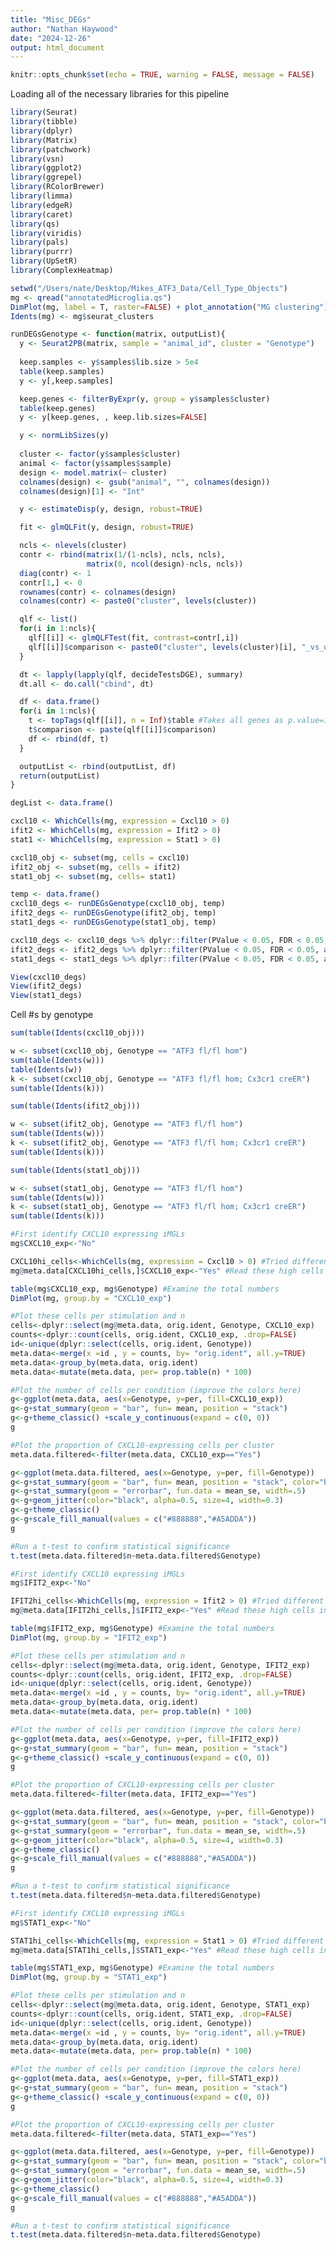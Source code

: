 ```yaml
---
title: "Misc_DEGs"
author: "Nathan Haywood"
date: "2024-12-26"
output: html_document
---
```


```r
knitr::opts_chunk$set(echo = TRUE, warning = FALSE, message = FALSE)
```

Loading all of the necessary libraries for this pipeline
```r
library(Seurat)
library(tibble)
library(dplyr)
library(Matrix)
library(patchwork)
library(vsn)
library(ggplot2)
library(ggrepel)
library(RColorBrewer)
library(limma)
library(edgeR)
library(caret)
library(qs)
library(viridis)
library(pals)
library(purrr)
library(UpSetR)
library(ComplexHeatmap)
```

```r
setwd("/Users/nate/Desktop/Mikes_ATF3_Data/Cell_Type_Objects")
mg <- qread("annotatedMicroglia.qs")
DimPlot(mg, label = T, raster=FALSE) + plot_annotation("MG clustering")
Idents(mg) <- mg$seurat_clusters
```

```r
runDEGsGenotype <- function(matrix, outputList){
  y <- Seurat2PB(matrix, sample = "animal_id", cluster = "Genotype")
  
  keep.samples <- y$samples$lib.size > 5e4 
  table(keep.samples)
  y <- y[,keep.samples]

  keep.genes <- filterByExpr(y, group = y$samples$cluster)
  table(keep.genes) 
  y <- y[keep.genes, , keep.lib.sizes=FALSE]

  y <- normLibSizes(y) 
  
  cluster <- factor(y$samples$cluster)
  animal <- factor(y$samples$sample)
  design <- model.matrix(~ cluster) 
  colnames(design) <- gsub("animal", "", colnames(design))
  colnames(design)[1] <- "Int"

  y <- estimateDisp(y, design, robust=TRUE)

  fit <- glmQLFit(y, design, robust=TRUE)

  ncls <- nlevels(cluster)
  contr <- rbind(matrix(1/(1-ncls), ncls, ncls),
                 matrix(0, ncol(design)-ncls, ncls))
  diag(contr) <- 1
  contr[1,] <- 0
  rownames(contr) <- colnames(design)
  colnames(contr) <- paste0("cluster", levels(cluster))

  qlf <- list()
  for(i in 1:ncls){
    qlf[[i]] <- glmQLFTest(fit, contrast=contr[,i])
    qlf[[i]]$comparison <- paste0("cluster", levels(cluster)[i], "_vs_others")
  }

  dt <- lapply(lapply(qlf, decideTestsDGE), summary) 
  dt.all <- do.call("cbind", dt)

  df <- data.frame()
  for(i in 1:ncls){
    t <- topTags(qlf[[i]], n = Inf)$table #Takes all genes as p.value=1 as default 
    t$comparison <- paste(qlf[[i]]$comparison)
    df <- rbind(df, t)
  }

  outputList <- rbind(outputList, df)
  return(outputList)
}
```

```r
degList <- data.frame()

cxcl10 <- WhichCells(mg, expression = Cxcl10 > 0)
ifit2 <- WhichCells(mg, expression = Ifit2 > 0)
stat1 <- WhichCells(mg, expression = Stat1 > 0)

cxcl10_obj <- subset(mg, cells = cxcl10)
ifit2_obj <- subset(mg, cells = ifit2)
stat1_obj <- subset(mg, cells= stat1)

temp <- data.frame()
cxcl10_degs <- runDEGsGenotype(cxcl10_obj, temp)
ifit2_degs <- runDEGsGenotype(ifit2_obj, temp)
stat1_degs <- runDEGsGenotype(stat1_obj, temp)
```

```r
cxcl10_degs <- cxcl10_degs %>% dplyr::filter(PValue < 0.05, FDR < 0.05, abs(logFC)>0.5)
ifit2_degs <- ifit2_degs %>% dplyr::filter(PValue < 0.05, FDR < 0.05, abs(logFC)>0.5)
stat1_degs <- stat1_degs %>% dplyr::filter(PValue < 0.05, FDR < 0.05, abs(logFC)>0.5)

View(cxcl10_degs)
View(ifit2_degs)
View(stat1_degs)
```

Cell #s by genotype
```r
sum(table(Idents(cxcl10_obj)))

w <- subset(cxcl10_obj, Genotype == "ATF3 fl/fl hom")
sum(table(Idents(w)))
table(Idents(w))
k <- subset(cxcl10_obj, Genotype == "ATF3 fl/fl hom; Cx3cr1 creER")
sum(table(Idents(k)))
```

```r
sum(table(Idents(ifit2_obj)))

w <- subset(ifit2_obj, Genotype == "ATF3 fl/fl hom")
sum(table(Idents(w)))
k <- subset(ifit2_obj, Genotype == "ATF3 fl/fl hom; Cx3cr1 creER")
sum(table(Idents(k)))
```

```r
sum(table(Idents(stat1_obj)))

w <- subset(stat1_obj, Genotype == "ATF3 fl/fl hom")
sum(table(Idents(w)))
k <- subset(stat1_obj, Genotype == "ATF3 fl/fl hom; Cx3cr1 creER")
sum(table(Idents(k)))
```


```r
#First identify CXCL10 expressing iMGLs 
mg$CXCL10_exp<-"No"

CXCL10hi_cells<-WhichCells(mg, expression = Cxcl10 > 0) #Tried different thresholds 
mg@meta.data[CXCL10hi_cells,]$CXCL10_exp<-"Yes" #Read these high cells into the seurat object 

table(mg$CXCL10_exp, mg$Genotype) #Examine the total numbers 
DimPlot(mg, group.by = "CXCL10_exp")

#Plot these cells per stimulation and n
cells<-dplyr::select(mg@meta.data, orig.ident, Genotype, CXCL10_exp)
counts<-dplyr::count(cells, orig.ident, CXCL10_exp, .drop=FALSE)
id<-unique(dplyr::select(cells, orig.ident, Genotype))
meta.data<-merge(x =id , y = counts, by= "orig.ident", all.y=TRUE)
meta.data<-group_by(meta.data, orig.ident) 
meta.data<-mutate(meta.data, per= prop.table(n) * 100)

#Plot the number of cells per condition (improve the colors here)
g<-ggplot(meta.data, aes(x=Genotype, y=per, fill=CXCL10_exp))
g<-g+stat_summary(geom = "bar", fun= mean, position = "stack")
g<-g+theme_classic() +scale_y_continuous(expand = c(0, 0))
g

#Plot the proportion of CXCL10-expressing cells per cluster 
meta.data.filtered<-filter(meta.data, CXCL10_exp=="Yes")

g<-ggplot(meta.data.filtered, aes(x=Genotype, y=per, fill=Genotype))
g<-g+stat_summary(geom = "bar", fun= mean, position = "stack", color="black")
g<-g+stat_summary(geom = "errorbar", fun.data = mean_se, width=.5)
g<-g+geom_jitter(color="black", alpha=0.5, size=4, width=0.3)
g<-g+theme_classic()
g<-g+scale_fill_manual(values = c("#888888","#A5ADDA"))
g

#Run a t-test to confirm statistical significance 
t.test(meta.data.filtered$n~meta.data.filtered$Genotype)
```


```r
#First identify CXCL10 expressing iMGLs 
mg$IFIT2_exp<-"No"

IFIT2hi_cells<-WhichCells(mg, expression = Ifit2 > 0) #Tried different thresholds 
mg@meta.data[IFIT2hi_cells,]$IFIT2_exp<-"Yes" #Read these high cells into the seurat object 

table(mg$IFIT2_exp, mg$Genotype) #Examine the total numbers 
DimPlot(mg, group.by = "IFIT2_exp")

#Plot these cells per stimulation and n
cells<-dplyr::select(mg@meta.data, orig.ident, Genotype, IFIT2_exp)
counts<-dplyr::count(cells, orig.ident, IFIT2_exp, .drop=FALSE)
id<-unique(dplyr::select(cells, orig.ident, Genotype))
meta.data<-merge(x =id , y = counts, by= "orig.ident", all.y=TRUE)
meta.data<-group_by(meta.data, orig.ident) 
meta.data<-mutate(meta.data, per= prop.table(n) * 100)

#Plot the number of cells per condition (improve the colors here)
g<-ggplot(meta.data, aes(x=Genotype, y=per, fill=IFIT2_exp))
g<-g+stat_summary(geom = "bar", fun= mean, position = "stack")
g<-g+theme_classic() +scale_y_continuous(expand = c(0, 0))
g

#Plot the proportion of CXCL10-expressing cells per cluster 
meta.data.filtered<-filter(meta.data, IFIT2_exp=="Yes")

g<-ggplot(meta.data.filtered, aes(x=Genotype, y=per, fill=Genotype))
g<-g+stat_summary(geom = "bar", fun= mean, position = "stack", color="black")
g<-g+stat_summary(geom = "errorbar", fun.data = mean_se, width=.5)
g<-g+geom_jitter(color="black", alpha=0.5, size=4, width=0.3)
g<-g+theme_classic()
g<-g+scale_fill_manual(values = c("#888888","#A5ADDA"))
g

#Run a t-test to confirm statistical significance 
t.test(meta.data.filtered$n~meta.data.filtered$Genotype)
```

```r
#First identify CXCL10 expressing iMGLs 
mg$STAT1_exp<-"No"

STAT1hi_cells<-WhichCells(mg, expression = Stat1 > 0) #Tried different thresholds 
mg@meta.data[STAT1hi_cells,]$STAT1_exp<-"Yes" #Read these high cells into the seurat object 

table(mg$STAT1_exp, mg$Genotype) #Examine the total numbers 
DimPlot(mg, group.by = "STAT1_exp")

#Plot these cells per stimulation and n
cells<-dplyr::select(mg@meta.data, orig.ident, Genotype, STAT1_exp)
counts<-dplyr::count(cells, orig.ident, STAT1_exp, .drop=FALSE)
id<-unique(dplyr::select(cells, orig.ident, Genotype))
meta.data<-merge(x =id , y = counts, by= "orig.ident", all.y=TRUE)
meta.data<-group_by(meta.data, orig.ident) 
meta.data<-mutate(meta.data, per= prop.table(n) * 100)

#Plot the number of cells per condition (improve the colors here)
g<-ggplot(meta.data, aes(x=Genotype, y=per, fill=STAT1_exp))
g<-g+stat_summary(geom = "bar", fun= mean, position = "stack")
g<-g+theme_classic() +scale_y_continuous(expand = c(0, 0))
g

#Plot the proportion of CXCL10-expressing cells per cluster 
meta.data.filtered<-filter(meta.data, STAT1_exp=="Yes")

g<-ggplot(meta.data.filtered, aes(x=Genotype, y=per, fill=Genotype))
g<-g+stat_summary(geom = "bar", fun= mean, position = "stack", color="black")
g<-g+stat_summary(geom = "errorbar", fun.data = mean_se, width=.5)
g<-g+geom_jitter(color="black", alpha=0.5, size=4, width=0.3)
g<-g+theme_classic()
g<-g+scale_fill_manual(values = c("#888888","#A5ADDA"))
g

#Run a t-test to confirm statistical significance 
t.test(meta.data.filtered$n~meta.data.filtered$Genotype)
```












































